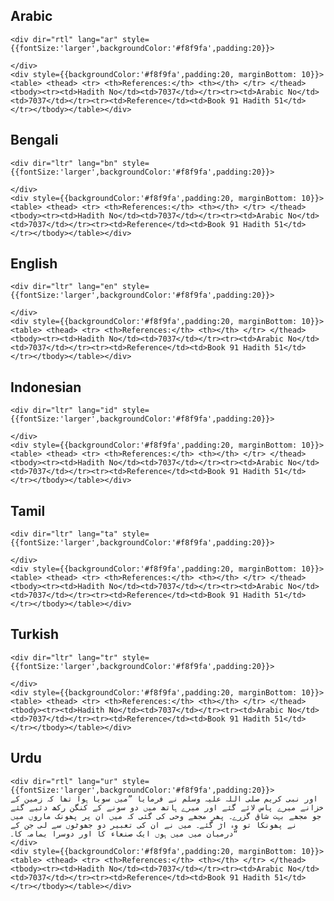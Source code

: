 ## Arabic


    <div dir="rtl" lang="ar" style={{fontSize:'larger',backgroundColor:'#f8f9fa',padding:20}}>
    
    </div>
    <div style={{backgroundColor:'#f8f9fa',padding:20, marginBottom: 10}}><table> <thead> <tr> <th>References:</th> <th></th> </tr> </thead> <tbody><tr><td>Hadith No</td><td>7037</td></tr><tr><td>Arabic No</td><td>7037</td></tr><tr><td>Reference</td><td>Book 91 Hadith 51</td></tr></tbody></table></div>

## Bengali


    <div dir="ltr" lang="bn" style={{fontSize:'larger',backgroundColor:'#f8f9fa',padding:20}}>
    
    </div>
    <div style={{backgroundColor:'#f8f9fa',padding:20, marginBottom: 10}}><table> <thead> <tr> <th>References:</th> <th></th> </tr> </thead> <tbody><tr><td>Hadith No</td><td>7037</td></tr><tr><td>Arabic No</td><td>7037</td></tr><tr><td>Reference</td><td>Book 91 Hadith 51</td></tr></tbody></table></div>

## English


    <div dir="ltr" lang="en" style={{fontSize:'larger',backgroundColor:'#f8f9fa',padding:20}}>
    
    </div>
    <div style={{backgroundColor:'#f8f9fa',padding:20, marginBottom: 10}}><table> <thead> <tr> <th>References:</th> <th></th> </tr> </thead> <tbody><tr><td>Hadith No</td><td>7037</td></tr><tr><td>Arabic No</td><td>7037</td></tr><tr><td>Reference</td><td>Book 91 Hadith 51</td></tr></tbody></table></div>

## Indonesian


    <div dir="ltr" lang="id" style={{fontSize:'larger',backgroundColor:'#f8f9fa',padding:20}}>
    
    </div>
    <div style={{backgroundColor:'#f8f9fa',padding:20, marginBottom: 10}}><table> <thead> <tr> <th>References:</th> <th></th> </tr> </thead> <tbody><tr><td>Hadith No</td><td>7037</td></tr><tr><td>Arabic No</td><td>7037</td></tr><tr><td>Reference</td><td>Book 91 Hadith 51</td></tr></tbody></table></div>

## Tamil


    <div dir="ltr" lang="ta" style={{fontSize:'larger',backgroundColor:'#f8f9fa',padding:20}}>
    
    </div>
    <div style={{backgroundColor:'#f8f9fa',padding:20, marginBottom: 10}}><table> <thead> <tr> <th>References:</th> <th></th> </tr> </thead> <tbody><tr><td>Hadith No</td><td>7037</td></tr><tr><td>Arabic No</td><td>7037</td></tr><tr><td>Reference</td><td>Book 91 Hadith 51</td></tr></tbody></table></div>

## Turkish


    <div dir="ltr" lang="tr" style={{fontSize:'larger',backgroundColor:'#f8f9fa',padding:20}}>
    
    </div>
    <div style={{backgroundColor:'#f8f9fa',padding:20, marginBottom: 10}}><table> <thead> <tr> <th>References:</th> <th></th> </tr> </thead> <tbody><tr><td>Hadith No</td><td>7037</td></tr><tr><td>Arabic No</td><td>7037</td></tr><tr><td>Reference</td><td>Book 91 Hadith 51</td></tr></tbody></table></div>

## Urdu


    <div dir="rtl" lang="ur" style={{fontSize:'larger',backgroundColor:'#f8f9fa',padding:20}}>
    اور نبی کریم صلی اللہ علیہ وسلم نے فرمایا ”میں سویا ہوا تھا کہ زمین کے خزانے میرے پاس لائے گئے اور میرے ہاتھ میں دو سونے کے کنگن رکھ دئیے گئے جو مجھے بہت شاق گزرے۔ پھر مجھے وحی کی گئی کہ میں ان پر پھونک ماروں میں نے پھونکا تو وہ اڑ گئے۔ میں نے ان کی تعبیر دو جھوٹوں سے لی جن کے درمیان میں میں ہوں ایک صنعاء کا اور دوسرا یمامہ کا۔“
    </div>
    <div style={{backgroundColor:'#f8f9fa',padding:20, marginBottom: 10}}><table> <thead> <tr> <th>References:</th> <th></th> </tr> </thead> <tbody><tr><td>Hadith No</td><td>7037</td></tr><tr><td>Arabic No</td><td>7037</td></tr><tr><td>Reference</td><td>Book 91 Hadith 51</td></tr></tbody></table></div>